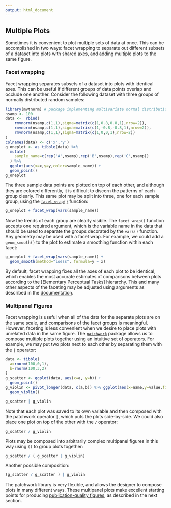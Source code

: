 ---
output: html_document
---


## Multiple Plots

Sometimes it is convenient to plot multiple sets of data at once. This can be
accomplished in two ways: facet wrapping to separate out different subsets of a
dataset into plots with shared axes, and adding multiple plots to the same
figure.

### Facet wrapping

Facet wrapping separates subsets of a dataset into plots with identical axes.
This can be useful if different groups of data points overlap and occlude one
another. Consider the following dataset with three groups of normally
distributed random samples:

```{r viz facet oneplot}
library(mvtnorm) # package implementing multivariate normal distributions
nsamp <- 100
data <-  rbind(
    rmvnorm(nsamp,c(1,1),sigma=matrix(c(1,0.8,0.8,1),nrow=2)),
    rmvnorm(nsamp,c(1,1),sigma=matrix(c(1,-0.8,-0.8,1),nrow=2)),
    rmvnorm(nsamp,c(1,1),sigma=matrix(c(1,0,0,1),nrow=2))
)
colnames(data) <- c('x','y')
g_oneplot <- as_tibble(data) %>%
  mutate(
    sample_name=c(rep('A',nsamp),rep('B',nsamp),rep('C',nsamp))
  ) %>%
  ggplot(aes(x=x,y=y,color=sample_name)) +
  geom_point()
g_oneplot
```

The three sample data points are plotted on top of each other, and although they
are colored differently, it is difficult to discern the patterns of each group
clearly. This same plot may be split into three, one for each sample group,
using the [`facet_wrap()`](https://ggplot2.tidyverse.org/reference/facet_wrap.html)
function:

```{r viz facet wrap}
g_oneplot + facet_wrap(vars(sample_name))
```

Now the trends of each group are clearly visible. The `facet_wrap()` function
accepts one required argument, which is the variable name in the data that
should be used to separate the groups decorated by the `vars()` function. Any
geometry may be used with a facet wrap. For example, we could add a
`geom_smooth()` to the plot to estimate a smoothing function within each facet:

```{r viz facet wrap plus}
g_oneplot + facet_wrap(vars(sample_name)) +
  geom_smooth(method="loess", formula=y ~ x)
```

By default, facet wrapping fixes all the axes of each plot to be identical,
which enables the most accurate estimates of comparisons between plots according
to the [Elementary Perceptual Tasks] hierarchy. This and many other aspects of
the faceting may be adjusted using arguments as described in the
[documentation](https://ggplot2.tidyverse.org/reference/facet_wrap.html).

### Multipanel Figures

Facet wrapping is useful when all of the data for the separate plots are on the
same scale, and comparisons of the facet groups is meaningful. However, faceting
is less convenient when we desire to place plots with unrelated data in the same
figure. The [`patchwork`](https://patchwork.data-imaginist.com/) package allows
us to compose multiple plots together using an intuitive set of operators. For
example, we may put two plots next to each other by separating them with the `|`
operator:

```{r viz patch simple}
data <- tibble(
  a=rnorm(100,0,1),
  b=rnorm(100,3,2)
)
g_scatter <- ggplot(data, aes(x=a, y=b)) +
  geom_point()
g_violin <- pivot_longer(data, c(a,b)) %>% ggplot(aes(x=name,y=value,fill=name)) +
  geom_violin()

g_scatter | g_violin
```

Note that each plot was saved to its own variable and then composed with the
patchwork operator `|`, which puts the plots side-by-side. We could also place
one plot on top of the other with the `/` operator:

```{r viz patchwork vert}
g_scatter / g_violin
```

Plots may be composed into arbitrarily complex multipanel figures in this way
using `()` to group plots together:

```{r patch complex}
g_scatter / ( g_scatter | g_violin)
```

Another possible composition:

```{r viz complex 2}
(g_scatter / g_scatter ) | g_violin
```

The patchwork library is very flexible, and allows the designer to compose plots
in many different ways. These multipanel plots make excellent starting points
for producing [publication-quality figures](publication-ready-plots), as
described in the next section.